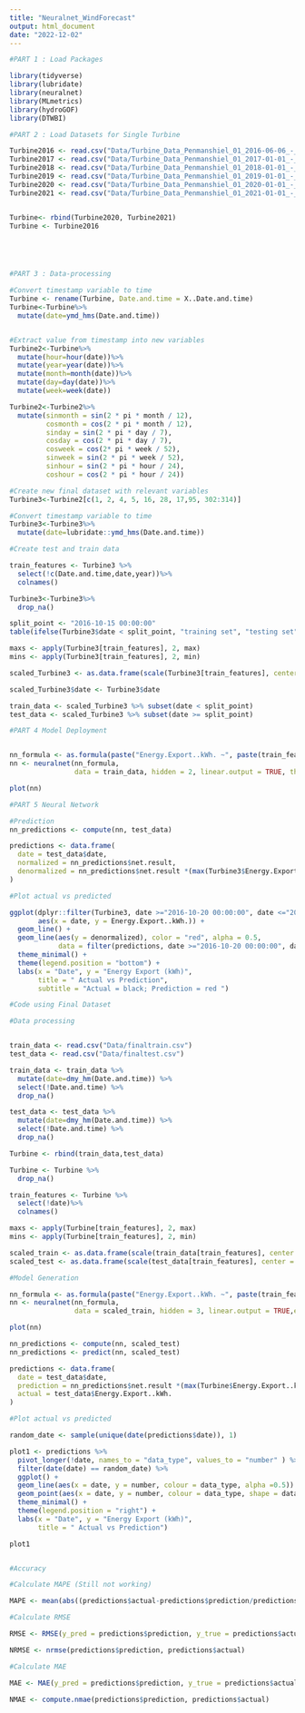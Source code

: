 ```yaml
---
title: "Neuralnet_WindForecast"
output: html_document
date: "2022-12-02"
---
```


```r
#PART 1 : Load Packages

library(tidyverse)
library(lubridate)
library(neuralnet)
library(MLmetrics)
library(hydroGOF)
library(DTWBI)

```

```r
#PART 2 : Load Datasets for Single Turbine

Turbine2016 <- read.csv("Data/Turbine_Data_Penmanshiel_01_2016-06-06_-_2017-01-01_1042.csv", skip = 9)
Turbine2017 <- read.csv("Data/Turbine_Data_Penmanshiel_01_2017-01-01_-_2018-01-01_1042.csv", skip = 9)
Turbine2018 <- read.csv("Data/Turbine_Data_Penmanshiel_01_2018-01-01_-_2019-01-01_1042.csv", skip = 9)
Turbine2019 <- read.csv("Data/Turbine_Data_Penmanshiel_01_2019-01-01_-_2020-01-01_1042.csv", skip = 9)
Turbine2020 <- read.csv("Data/Turbine_Data_Penmanshiel_01_2020-01-01_-_2021-01-01_1042.csv", skip = 9)
Turbine2021 <- read.csv("Data/Turbine_Data_Penmanshiel_01_2021-01-01_-_2021-07-01_1042.csv", skip = 9)


Turbine<- rbind(Turbine2020, Turbine2021)
Turbine <- Turbine2016






```

```r
#PART 3 : Data-processing

#Convert timestamp variable to time
Turbine <- rename(Turbine, Date.and.time = X..Date.and.time)
Turbine<-Turbine%>%
  mutate(date=ymd_hms(Date.and.time))


#Extract value from timestamp into new variables
Turbine2<-Turbine%>%
  mutate(hour=hour(date))%>%
  mutate(year=year(date))%>%
  mutate(month=month(date))%>%
  mutate(day=day(date))%>%
  mutate(week=week(date))

Turbine2<-Turbine2%>%
  mutate(sinmonth = sin(2 * pi * month / 12),
         cosmonth = cos(2 * pi * month / 12),
         sinday = sin(2 * pi * day / 7),
         cosday = cos(2 * pi * day / 7),
         cosweek = cos(2* pi * week / 52),
         sinweek = sin(2 * pi * week / 52),
         sinhour = sin(2 * pi * hour / 24),
         coshour = cos(2 * pi * hour / 24))

#Create new final dataset with relevant variables
Turbine3<-Turbine2[c(1, 2, 4, 5, 16, 28, 17,95, 302:314)]

#Convert timestamp variable to time
Turbine3<-Turbine3%>%
  mutate(date=lubridate::ymd_hms(Date.and.time))

#Create test and train data

train_features <- Turbine3 %>% 
  select(!c(Date.and.time,date,year))%>% 
  colnames()

Turbine3<-Turbine3%>%
  drop_na()

split_point <- "2016-10-15 00:00:00"
table(ifelse(Turbine3$date < split_point, "training set", "testing set"))

maxs <- apply(Turbine3[train_features], 2, max)
mins <- apply(Turbine3[train_features], 2, min)

scaled_Turbine3 <- as.data.frame(scale(Turbine3[train_features], center = mins, scale = maxs - mins))

scaled_Turbine3$date <- Turbine3$date

train_data <- scaled_Turbine3 %>% subset(date < split_point)
test_data <- scaled_Turbine3 %>% subset(date >= split_point)

```

```r
#PART 4 Model Deployment


nn_formula <- as.formula(paste("Energy.Export..kWh. ~", paste(train_features, collapse = "+")))
nn <- neuralnet(nn_formula, 
                data = train_data, hidden = 2, linear.output = TRUE, threshold =0.1, stepmax = 1e+5)

plot(nn)


```

```r
#PART 5 Neural Network

#Prediction
nn_predictions <- compute(nn, test_data)

predictions <- data.frame(
  date = test_data$date,
  normalized = nn_predictions$net.result,
  denormalized = nn_predictions$net.result *(max(Turbine3$Energy.Export..kWh.)-min(Turbine3$Energy.Export..kWh.))+min(Turbine3$Energy.Export..kWh.)
)

#Plot actual vs predicted

ggplot(dplyr::filter(Turbine3, date >="2016-10-20 00:00:00", date <="2016-10-20 23:00:00"),
       aes(x = date, y = Energy.Export..kWh.)) +
  geom_line() +
  geom_line(aes(y = denormalized), color = "red", alpha = 0.5,
            data = filter(predictions, date >="2016-10-20 00:00:00", date <="2016-10-20 23:00:00" )) +
  theme_minimal() +
  theme(legend.position = "bottom") +
  labs(x = "Date", y = "Energy Export (kWh)",
       title = " Actual vs Prediction",
       subtitle = "Actual = black; Prediction = red ")
```
```r
#Code using Final Dataset

#Data processing


train_data <- read.csv("Data/finaltrain.csv")
test_data <- read.csv("Data/finaltest.csv")

train_data <- train_data %>% 
  mutate(date=dmy_hm(Date.and.time)) %>% 
  select(!Date.and.time) %>% 
  drop_na()

test_data <- test_data %>% 
  mutate(date=dmy_hm(Date.and.time)) %>% 
  select(!Date.and.time) %>% 
  drop_na()

Turbine <- rbind(train_data,test_data)

Turbine <- Turbine %>% 
  drop_na()

train_features <- Turbine %>% 
  select(!date)%>% 
  colnames()

maxs <- apply(Turbine[train_features], 2, max)
mins <- apply(Turbine[train_features], 2, min)

scaled_train <- as.data.frame(scale(train_data[train_features], center = mins, scale = maxs - mins))
scaled_test <- as.data.frame(scale(test_data[train_features], center = mins, scale = maxs - mins))

#Model Generation

nn_formula <- as.formula(paste("Energy.Export..kWh. ~", paste(train_features, collapse = "+")))
nn <- neuralnet(nn_formula, 
                data = scaled_train, hidden = 3, linear.output = TRUE,err.fct = "sse", threshold =0.1, algorithm = "rprop+",stepmax = 1e+5)

plot(nn)

nn_predictions <- compute(nn, scaled_test)
nn_predictions <- predict(nn, scaled_test)

predictions <- data.frame(
  date = test_data$date,
  prediction = nn_predictions$net.result *(max(Turbine$Energy.Export..kWh.)-min(Turbine$Energy.Export..kWh.))+min(Turbine$Energy.Export..kWh.),
  actual = test_data$Energy.Export..kWh.
)

#Plot actual vs predicted

random_date <- sample(unique(date(predictions$date)), 1)

plot1 <- predictions %>% 
  pivot_longer(!date, names_to = "data_type", values_to = "number" ) %>% 
  filter(date(date) == random_date) %>% 
  ggplot() +
  geom_line(aes(x = date, y = number, colour = data_type, alpha =0.5)) +
  geom_point(aes(x = date, y = number, colour = data_type, shape = data_type)) +
  theme_minimal() +
  theme(legend.position = "right") +
  labs(x = "Date", y = "Energy Export (kWh)",
       title = " Actual vs Prediction")

plot1



```
```r
#Accuracy

#Calculate MAPE (Still not working)

MAPE <- mean(abs((predictions$actual-predictions$prediction/predictions$actual))) * 100

#Calculate RMSE

RMSE <- RMSE(y_pred = predictions$prediction, y_true = predictions$actual)

NRMSE <- nrmse(predictions$prediction, predictions$actual)

#Calculate MAE

MAE <- MAE(y_pred = predictions$prediction, y_true = predictions$actual)

NMAE <- compute.nmae(predictions$prediction, predictions$actual)

```



